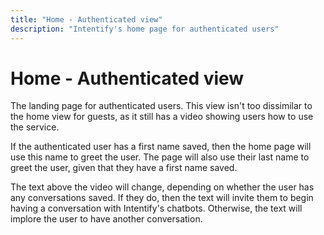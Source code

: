 ```yaml
---
title: "Home - Authenticated view"
description: "Intentify's home page for authenticated users"
---
```

# Home - Authenticated view
The landing page for authenticated users. This view isn't too dissimilar to the home view
for guests, as it still has a video showing users how to use the service.

If the authenticated user has a first name saved, then the home page will use this name
to greet the user. The page will also use their last name to greet the user, given that
they have a first name saved.

The text above the video will change, depending on whether the user has any conversations
saved. If they do, then the text will invite them to begin having a conversation with Intentify's chatbots.
Otherwise, the text will implore the user to have another conversation.